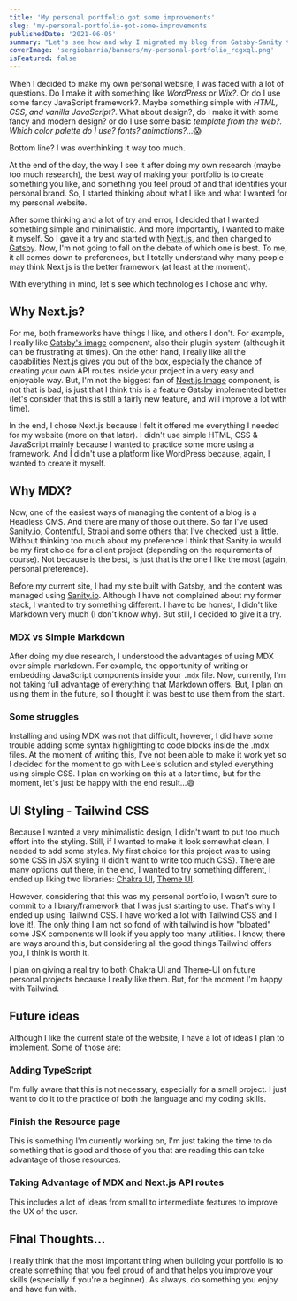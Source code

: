 ```yaml
---
title: 'My personal portfolio got some improvements'
slug: 'my-personal-portfolio-got-some-improvements'
publishedDate: '2021-06-05'
summary: "Let's see how and why I migrated my blog from Gatsby-Sanity to Next-MDX."
coverImage: 'sergiobarria/banners/my-personal-portfolio_rcgxql.png'
isFeatured: false
---
```


When I decided to make my own personal website, I was faced with a lot of questions. Do I make it with something like _WordPress_ or _Wix?_. Or do I use some fancy JavaScript framework?. Maybe something simple with _HTML, CSS, and vanilla JavaScript?_. What about design?, do I make it with some fancy and modern design? or do I use some basic *template from the web?. Which color palette do I use? fonts? animations?...*😱

Bottom line? I was overthinking it way too much.

At the end of the day, the way I see it after doing my own research (maybe too much research), the best way of making your portfolio is to create something you like, and something you feel proud of and that identifies your personal brand. So, I started thinking about what I like and what I wanted for my personal website.

After some thinking and a lot of try and error, I decided that I wanted something simple and minimalistic. And more importantly, I wanted to make it myself. So I gave it a try and started with [Next.js](https://nextjs.org/), and then changed to [Gatsby](https://www.gatsbyjs.com/). Now, I'm not going to fall on the debate of which one is best. To me, it all comes down to preferences, but I totally understand why many people may think Next.js is the better framework (at least at the moment).

With everything in mind, let's see which technologies I chose and why.

## Why Next.js?

For me, both frameworks have things I like, and others I don't. For example, I really like [Gatsby's image](https://www.gatsbyjs.com/plugins/gatsby-image/) component, also their plugin system (although it can be frustrating at times). On the other hand, I really like all the capabilities Next.js gives you out of the box, especially the chance of creating your own API routes inside your project in a very easy and enjoyable way. But, I'm not the biggest fan of [Next.js Image](https://nextjs.org/docs/api-reference/next/image) component, is not that is bad, is just that I think this is a feature Gatsby implemented better (let's consider that this is still a fairly new feature, and will improve a lot with time).

In the end, I chose Next.js because I felt it offered me everything I needed for my website (more on that later). I didn't use simple HTML, CSS & JavaScript mainly because I wanted to practice some more using a framework. And I didn't use a platform like WordPress because, again, I wanted to create it myself.

## Why MDX?

Now, one of the easiest ways of managing the content of a blog is a Headless CMS. And there are many of those out there. So far I've used [Sanity.io](https://www.sanity.io/), [Contentful](https://www.contentful.com/), [Strapi](https://strapi.io/) and some others that I've checked just a little. Without thinking too much about my preference I think that Sanity.io would be my first choice for a client project (depending on the requirements of course). Not because is the best, is just that is the one I like the most (again, personal preference).

Before my current site, I had my site built with Gatsby, and the content was managed using [Sanity.io](https://www.sanity.io/). Although I have not complained about my former stack, I wanted to try something different. I have to be honest, I didn't like Markdown very much (I don't know why). But still, I decided to give it a try.

### MDX vs Simple Markdown

After doing my due research, I understood the advantages of using MDX over simple markdown. For example, the opportunity of writing or embedding JavaScript components inside your `.mdx` file. Now, currently, I'm not taking full advantage of everything that Markdown offers. But, I plan on using them in the future, so I thought it was best to use them from the start.

### Some struggles

Installing and using MDX was not that difficult, however, I did have some trouble adding some syntax highlighting to code blocks inside the .mdx files. At the moment of writing this, I've not been able to make it work yet so I decided for the moment to go with Lee's solution and styled everything using simple CSS. I plan on working on this at a later time, but for the moment, let's just be happy with the end result...😅

## UI Styling - Tailwind CSS

Because I wanted a very minimalistic design, I didn't want to put too much effort into the styling. Still, if I wanted to make it look somewhat clean, I needed to add some styles. My first choice for this project was to using some CSS in JSX styling (I didn't want to write too much CSS). There are many options out there, in the end, I wanted to try something different, I ended up liking two libraries: [Chakra UI](https://chakra-ui.com/), [Theme UI](https://theme-ui.com/getting-started/).

However, considering that this was my personal portfolio, I wasn't sure to commit to a library/framework that I was just starting to use. That's why I ended up using Tailwind CSS. I have worked a lot with Tailwind CSS and I love it!. The only thing I am not so fond of with tailwind is how "bloated" some JSX components will look if you apply too many utilities. I know, there are ways around this, but considering all the good things Tailwind offers you, I think is worth it.

I plan on giving a real try to both Chakra UI and Theme-UI on future personal projects because I really like them. But, for the moment I'm happy with Tailwind.

## Future ideas

Although I like the current state of the website, I have a lot of ideas I plan to implement. Some of those are:

### Adding TypeScript

I'm fully aware that this is not necessary, especially for a small project. I just want to do it to the practice of both the language and my coding skills.

### Finish the Resource page

This is something I'm currently working on, I'm just taking the time to do something that is good and those of you that are reading this can take advantage of those resources.

### Taking Advantage of MDX and Next.js API routes

This includes a lot of ideas from small to intermediate features to improve the UX of the user.

## Final Thoughts...

I really think that the most important thing when building your portfolio is to create something that you feel proud of and that helps you improve your skills (especially if you're a beginner). As always, do something you enjoy and have fun with.
